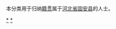 {{Catnav|頁面分類|各種主題的頁面分類|依中国各省来作的分类|各地中国人|河北人|廊坊人}}
{{Catnav|頁面分類|人物|各國人物|中国人|各地中国人|河北人|廊坊人}}

本分类用于归纳[[籍贯|籍贯]]属于[[河北省|河北省]][[固安县|固安县]]的人士。

[[Category:廊坊人|*]]
[[Category:固安县|*]]
